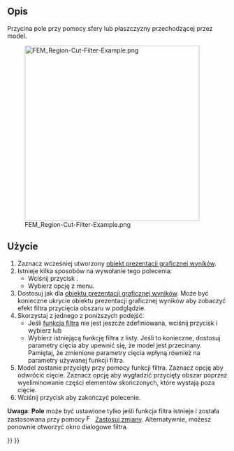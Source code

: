 <languages/>

{{Docnav
|[[FEM_PostFilterCutFunction/pl|Filtr cięcia funkcją]]
|[[FEM_PostFilterContours/pl|Filtr konturów]]
|[[FEM_Workbench/pl|MES]]
|IconL=FEM_PostFilterCutFunction.svg
|IconR=FEM_PostFilterContours.svg
|IconC=Workbench_FEM.svg
}}

{{GuiCommand/pl
|Name=FEM PostFilterClipRegion
|Name/pl=MES: Filtr przycięcia obszaru
|MenuLocation=Wyniki → Filtr przycięcia obszaru
|Workbenches=[[FEM_Workbench/pl|MES]]
|SeeAlso=[[FEM_PostPipelineFromResult/pl|Prezentacja graficzna wyników]], [[FEM_PostCreateFunctions/pl|Funkcje filtrów MES]], [[FEM_tutorial/pl|Poradnik MES]]
}}

<span id="Description"></span>
==Opis==

Przycina pole przy pomocy sfery lub płaszczyzny przechodzącej przez model.

[[File:FEM_Region-Cut-Filter-Example.png|400px]]

{{Caption|Filtr przycięcia obszaru ze sferą jako funkcją przycięcia.</br>
Oryginalny obiekt prezentacji graficznej wyników jest półprzezroczysty.}}

<span id="Usage"></span>
==Użycie==

# Zaznacz wcześniej utworzony [[FEM_PostPipelineFromResult/pl|obiekt prezentacji graficznej wyników]].
# Istnieje kilka sposobów na wywołanie tego polecenia:
#* Wciśnij przycisk {{Button|[[Image:FEM_PostFilterClipRegion.svg|16px]] [[FEM_PostFilterClipRegion/pl|Filtr przycięcia obszaru]]}}.
#* Wybierz opcję {{MenuCommand|Wyniki → [[Image:FEM_PostFilterClipRegion.svg|16px]] Filtr przycięcia obszaru}} z menu.
# Dostosuj {{MenuCommand|Opcje wyświetlania wyników}} jak dla [[FEM_PostPipelineFromResult/pl|obiektu prezentacji graficznej wyników]]. Może być konieczne ukrycie obiektu prezentacji graficznej wyników aby zobaczyć efekt filtra przycięcia obszaru w podglądzie.
# Skorzystaj z jednego z poniższych podejśćː
#* Jeśli [[FEM_PostCreateFunctions/pl|funkcja filtra]] nie jest jeszcze zdefiniowana, wciśnij przycisk {{Button|[[Image:List-add.svg|16px]] Utwórz}} i wybierz {{MenuCommand|[[Image:FEM_PostCreateFunctionPlane.svg|16px]] Płaszczyzna}} lub {{MenuCommand|[[Image:FEM_PostCreateFunctionSphere.svg|16px]] Sfera}}
#* Wybierz istniejącą funkcję filtra z listy. Jeśli to konieczne, dostosuj parametry cięcia aby upewnić się, że model jest przecinany. Pamiętaj, że zmienione parametry cięcia wpłyną również na parametry używanej funkcji filtra.
# Model zostanie przycięty przy pomocy funkcji filtra. Zaznacz opcję {{MenuCommand|Na lewą stronę}} aby odwrócić cięcie. Zaznacz opcję {{MenuCommand|Wytnij komórki}} aby wygładzić przycięty obszar poprzez wyeliminowanie części elementów skończonych, które wystają poza cięcie.
# Wciśnij przycisk {{Button|OK}} aby zakończyć polecenie.

'''Uwaga''': '''Pole''' może być ustawione tylko jeśli funkcja filtra istnieje i została zastosowana przy pomocy [[Image:FEM_PostApplyChanges.svg|16px]] [[FEM_PostApplyChanges/pl|Zastosuj zmiany]]. Alternatywnie, możesz ponownie otworzyć okno dialogowe filtra.


{{Docnav
|[[FEM_PostFilterCutFunction/pl|Filtr cięcia funkcją]]
|[[FEM_PostFilterContours/pl|Filtr konturów]]
|[[FEM_Workbench/pl|MES]]
|IconL=FEM_PostFilterCutFunction.svg
|IconR=FEM_PostFilterContours.svg
|IconC=Workbench_FEM.svg
}}

{{FEM Tools navi{{#translation:}}}}
{{Userdocnavi{{#translation:}}}}